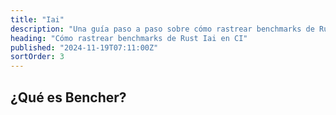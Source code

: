```yaml
---
title: "Iai"
description: "Una guía paso a paso sobre cómo rastrear benchmarks de Rust Iai en CI"
heading: "Cómo rastrear benchmarks de Rust Iai en CI"
published: "2024-11-19T07:11:00Z"
sortOrder: 3
---
```



<Intro
  text="cómo hacer benchmarks de código en Rust con Iai"
  url="/es/learn/benchmarking/rust/iai/"
/>

## ¿Qué es Bencher?

<BencherIntro />

<StepsForBencherCloud
  adapter="rust_iai"
  url="/es/docs/explanation/adapters/#-rust-iai"
/>

<StepsForBencherSelfHosted
  adapter="rust_iai"
  url="/es/docs/explanation/adapters/#-rust-iai"
/>

<RustIai />

<br />

<CallToAction />